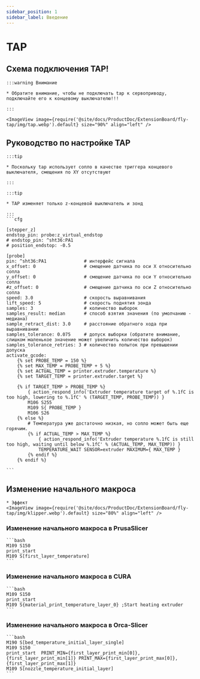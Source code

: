 ```yaml
---
sidebar_position: 1
sidebar_label: Введение
---
```




# TAP

## Схема подключения TAP!

    :::warning Внимание

    * Обратите внимание, чтобы не подключать tap к сервоприводу, подключайте его к концевому выключателю!!!

    :::

    <ImageView image={require('@site/docs/ProductDoc/ExtensionBoard/fly-tap/img/tap.webp').default} size="90%" align="left" />


## Руководство по настройке TAP


    :::tip

    * Поскольку tap использует сопло в качестве триггера концевого выключателя, смещения по XY отсутствуют

    :::

    :::tip

    * TAP изменяет только z-концевой выключатель и зонд

    :::
    ```cfg

    [stepper_z]
    endstop_pin: probe:z_virtual_endstop
    # endstop_pin: ^sht36:PA1  
    # position_endstop: -0.5        

    [probe]
    pin: ^sht36:PA1              # интерфейс сигнала
    x_offset: 0                  # смещение датчика по оси X относительно сопла
    y_offset: 0                  # смещение датчика по оси Y относительно сопла
    #z_offset: 0                 # смещение датчика по оси Z относительно сопла
    speed: 3.0                   # скорость выравнивания
    lift_speed: 5                # скорость поднятия зонда
    samples: 3                   # количество выборок
    samples_result: median       # способ взятия значения (по умолчанию - медиана)
    sample_retract_dist: 3.0     # расстояние обратного хода при выравнивании
    samples_tolerance: 0.075     # допуск выборки (обратите внимание, слишком маленькое значение может увеличить количество выборок)
    samples_tolerance_retries: 3 # количество попыток при превышении допуска
    activate_gcode:
        {% set PROBE_TEMP = 150 %}
        {% set MAX_TEMP = PROBE_TEMP + 5 %}
        {% set ACTUAL_TEMP = printer.extruder.temperature %}
        {% set TARGET_TEMP = printer.extruder.target %}

        {% if TARGET_TEMP > PROBE_TEMP %}
            { action_respond_info('Extruder temperature target of %.1fC is too high, lowering to %.1fC' % (TARGET_TEMP, PROBE_TEMP)) }
            M106 S255
            M109 S{ PROBE_TEMP }
            M106 S26
        {% else %}
            # Температура уже достаточно низкая, но сопло может быть еще горячим.
            {% if ACTUAL_TEMP > MAX_TEMP %}
                { action_respond_info('Extruder temperature %.1fC is still too high, waiting until below %.1fC' % (ACTUAL_TEMP, MAX_TEMP)) }
                TEMPERATURE_WAIT SENSOR=extruder MAXIMUM={ MAX_TEMP }
            {% endif %}
        {% endif %}

    ```

## Изменение начального макроса
    * Эффект
    <ImageView image={require('@site/docs/ProductDoc/ExtensionBoard/fly-tap/img/klipper.webp').default} size="80%" align="left" />

### Изменение начального макроса в PrusaSlicer 

    ```bash
    M109 S150
    print_start
    M109 S[first_layer_temperature]
    ```

### Изменение начального макроса в CURA

    ```bash
    M109 S150
    print_start
    M109 S{material_print_temperature_layer_0} ;Start heating extruder
    ```

### Изменение начального макроса в Orca-Slicer

    ```bash
    M190 S[bed_temperature_initial_layer_single]
    M109 S150
    print_start  PRINT_MIN={first_layer_print_min[0]},{first_layer_print_min[1]} PRINT_MAX={first_layer_print_max[0]},{first_layer_print_max[1]}
    M109 S[nozzle_temperature_initial_layer]
    ```